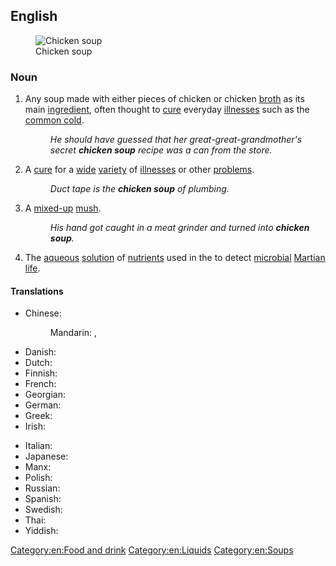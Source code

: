 ==English==
{{wikipedia}}
[[File:Chicken Noodle Soup.jpg|thumb|Chicken soup]]

===Noun===
{{en-noun|~}}

# Any soup made with either pieces of chicken or chicken [[broth]] as its main [[ingredient]], often thought to [[cure]] everyday [[illness]]es such as the [[common cold]].
#: ''He should have guessed that her great-great-grandmother's secret '''chicken soup''' recipe was a can from the store.''
# {{lb|en|figuratively}} A [[cure]] for a [[wide]] [[variety]] of [[illness]]es or other [[problem]]s.
#: ''Duct tape is the '''chicken soup''' of plumbing.''
# {{lb|en|figuratively}} A [[mixed-up]] [[mush]].
#: ''His hand got caught in a meat grinder and turned into '''chicken soup'''.''
# {{lb|en|biochemistry|slang|historical}} The [[aqueous]] [[solution]] of [[nutrient]]s used in the {{w|Viking lander biological experiments}} to detect [[microbial]] [[Martian]] [[life]].

====Translations====
{{trans-top|soup with chicken as main ingredient}}
* Chinese:
*: Mandarin: {{t+|cmn|雞湯|sc=Hani}}, {{t+|cmn|鸡汤|tr=jītāng|sc=Hani}}
* Danish: {{t|da|hønsekødssuppe}}
* Dutch: {{t+|nl|kippensoep}}
* Finnish: {{t|fi|kanakeitto}}
* French: {{t|fr|soupe de poulet|f}}
* Georgian: {{t|ka|ჩიხირთმა}}
* German: {{t+|de|Hühnersuppe|f}}
* Greek: {{t+|el|κοτόσουπα|f|sc=Grek}}
* Irish: {{t|ga|sú circe|m}}
{{trans-mid}}
* Italian: {{t+|it|brodo|m}}
* Japanese: {{t|ja|チキンスープ|tr=chikinsūpu}}
* Manx: {{t|gv|anvroie eean|m}}
* Polish: {{t+|pl|rosół|m}}
* Russian: {{t|ru|кури́ный суп|m}}
* Spanish: {{t|es|sopa de pollo|f}}
* Swedish: {{t+|sv|kycklingsoppa|c}}
* Thai: {{t|th|ซุปไก่}}
* Yiddish: {{t|yi|גאָלדענע יויך|f}}
{{trans-bottom}}

[[Category:en:Food and drink]]
[[Category:en:Liquids]]
[[Category:en:Soups]]
